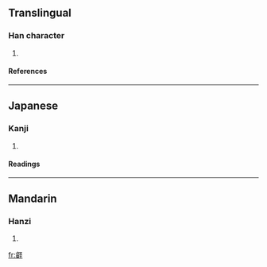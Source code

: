 ==Translingual==
===Han character===
{{Han char|rn=29|rad=又|as=17|sn=19|four=|canj=卜山水土 (YUEG)}}
# {{defn|Han|sort=又17}}
====References====
{{Han ref|kx=0242.090|dkj=05595|hdz=10499.100|uh=58E1|ud=22753}}
----
==Japanese==
===Kanji===
{{ja-kanji|grade=|rs=又17}}
# {{defn|Japanese}} 
====Readings====
{{ja-readings|on=[[えい]] (ei)|kun=[[あきらか]] (akiraka)}}
----
==Mandarin==
===Hanzi===
{{cmn-hanzi|pin=[[ruì]] (rui4)|wg=jui<sup>4</sup>}}
# {{defn|Mandarin}}

[[fr:壡]]